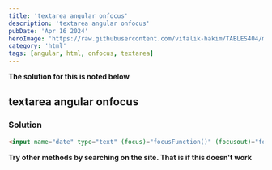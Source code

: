 ```yaml
---
title: 'textarea angular onfocus'
description: 'textarea angular onfocus'
pubDate: 'Apr 16 2024'
heroImage: 'https://raw.githubusercontent.com/vitalik-hakim/TABLES404/main/error_b/HTML.png'
category: 'html'
tags: [angular, html, onfocus, textarea]
---
```


**The solution for this is noted below**

## textarea angular onfocus

### Solution

```html
<input name="date" type="text" (focus)="focusFunction()" (focusout)="focusOutFunction()" />
```

**Try other methods by searching on the site. That is if this doesn't work**

